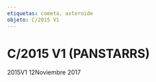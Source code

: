 ```yaml
---
etiquetas: cometa, asteroide
objeto: C/2015 V1
---
```


# C/2015 V1 (PANSTARRS)

<Imagen
  src="registro/c2015-v1_20171112_1_2015v2_20171112_i88.jpg"
  fecha="20171112"
/>

2015V1 12Noviembre 2017